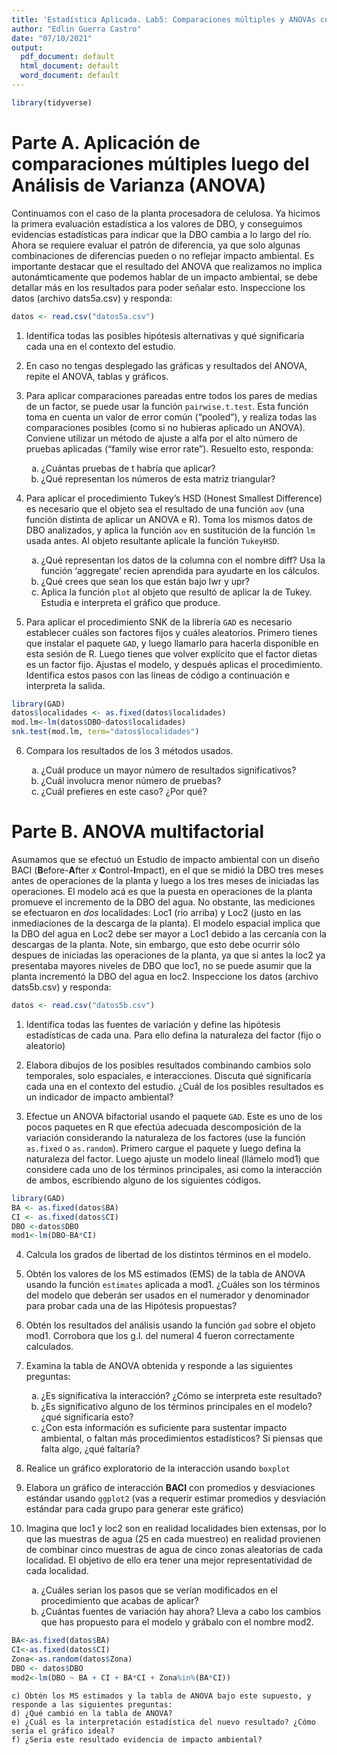 ```yaml
---
title: 'Estadística Aplicada. Lab5: Comparaciones múltiples y ANOVAs complejos'
author: "Edlin Guerra Castro"
date: "07/10/2021"
output:
  pdf_document: default
  html_document: default
  word_document: default
---
```

```r
library(tidyverse)
```

# Parte A. Aplicación de comparaciones múltiples luego del Análisis de Varianza (ANOVA)

Continuamos con el caso de la planta procesadora de celulosa. Ya hicimos la primera evaluación estadística a los valores de DBO, y conseguimos evidencias estadísticas para indicar que la DBO cambia a lo largo del río. Ahora se requiere evaluar el patrón de diferencia, ya que solo algunas combinaciones de diferencias pueden o no reflejar impacto ambiental. Es importante destacar que el resultado del ANOVA que realizamos no implica autonámticamente que podemos hablar de un impacto ambiental, se debe detallar más en los resultados para poder señalar esto. Inspeccione los datos (archivo dats5a.csv) y responda: 
```r
datos <- read.csv("datos5a.csv")
```
1. Identifica todas las posibles hipótesis alternativas y qué significaría cada una en el contexto del estudio.

2. En caso no tengas desplegado las gráficas y resultados del ANOVA, repite el ANOVA, tablas y gráficos. 

3. Para aplicar comparaciones pareadas entre todos los pares de medias de un factor, se puede usar la función `pairwise.t.test`. Esta función toma en cuenta un valor de error común ("pooled"), y realiza todas las comparaciones posibles (como si no hubieras aplicado un ANOVA). Conviene utilizar un método de ajuste a alfa por el alto número de pruebas aplicadas ("family wise error rate"). Resuelto esto, responda:

    a) ¿Cuántas pruebas de t habría que aplicar?
    b) ¿Qué representan los números de esta matriz triangular? 


4. Para aplicar el procedimiento Tukey's HSD (Honest Smallest Difference) es necesario que el objeto sea el resultado de una función `aov` (una función distinta de aplicar un ANOVA e R). Toma los mismos datos de DBO analizados, y aplica la función `aov` en sustitución de la función `lm` usada antes. Al objeto resultante aplícale la función `TukeyHSD`.

    a) ¿Qué representan los datos de la columna con el nombre diff? Usa la función 'aggregate' recien aprendida para ayudarte en los cálculos. 
    b) ¿Qué crees que sean los que están bajo lwr y upr?
    c) Aplica la función `plot` al objeto que resultó de aplicar la de Tukey. Estudia e interpreta el gráfico que produce. 


5. Para aplicar el procedimiento SNK de la librería `GAD` es necesario establecer cuáles son factores fijos y cuáles aleatorios. Primero tienes que instalar el paquete `GAD`, y luego llamarlo para hacerla disponible en esta sesión de R. Luego tienes que volver explícito que el factor dietas es un factor fijo. Ajustas el modelo, y después aplicas el procedimiento. Identifica estos pasos con las líneas de código a continuación e interpreta la salida.
    
```r
library(GAD)
datos$localidades <- as.fixed(datos$localidades)
mod.lm<-lm(datos$DBO~datos$localidades)
snk.test(mod.lm, term="datos$localidades")
```

6. Compara los resultados de los 3 métodos usados.

    a) ¿Cuál produce un mayor número de resultados significativos?
    b) ¿Cuál involucra menor número de pruebas?
    c) ¿Cuál prefieres en este caso? ¿Por qué? 

# Parte B. ANOVA multifactorial

Asumamos que se efectuó un Estudio de impacto ambiental con un diseño BACI (**B**efore-**A**fter *x* **C**ontrol-**I**mpact), en el que se midió la DBO tres meses antes de operaciones de la planta y luego a los tres meses de iniciadas las operaciones. El modelo acá es que la puesta en operaciones de la planta promueve el incremento de la DBO del agua. No obstante, las mediciones se efectuaron en *dos* localidades: Loc1 (río arriba) y Loc2 (justo en las inmediaciones de la descarga de la planta). El modelo espacial implica que la DBO del agua en Loc2 debe ser mayor a Loc1 debido a las cercanía con la descargas de la planta. Note, sin embargo, que esto debe ocurrir sólo despues de iniciadas las operaciones de la planta, ya que si antes la loc2 ya presentaba mayores niveles de DBO que loc1, no se puede asumir que la planta incrementó la DBO del agua en loc2. Inspeccione los datos (archivo dats5b.csv) y responda:  

```r
datos <- read.csv("datos5b.csv")
```

1. Identifica todas las fuentes de variación y define las hipótesis estadísticas de cada una. Para ello defina la naturaleza del factor (fijo o aleatorio)

2. Elabora dibujos de los posibles resultados combinando cambios solo temporales, solo espaciales, e interacciones. Discuta qué significaría cada una en el contexto del estudio. ¿Cuál de los posibles resultados es un indicador de impacto ambiental?

3. Efectue un ANOVA bifactorial usando el paquete `GAD`. Este es uno de los pocos paquetes en R que efectúa adecuada descomposición de la variación considerando la naturaleza de los factores (use la función `as.fixed` o `as.random`). Primero cargue el paquete y luego defina la naturaleza del factor. Luego ajuste un modelo lineal (llámelo mod1) que considere cada uno de los términos principales, asi como la interacción de ambos, escribiendo alguno de los siguientes códigos. 

```r
library(GAD)
BA <- as.fixed(datos$BA)
CI <- as.fixed(datos$CI)
DBO <-datos$DBO 
mod1<-lm(DBO~BA*CI)
```

4. Calcula los grados de libertad de los distintos términos en el modelo.

5. Obtén los valores de los MS estimados (EMS) de la tabla de ANOVA usando la función `estimates` aplicada a mod1. ¿Cuáles son los términos del modelo que deberán ser usados en el numerador y denominador para probar cada una de las Hipótesis propuestas?

6. Obtén los resultados del análisis usando la función `gad` sobre el objeto mod1. Corrobora que los g.l. del numeral 4 fueron correctamente calculados.

7. Examina la tabla de ANOVA obtenida y responde a las siguientes preguntas:

    a) ¿Es significativa la interacción? ¿Cómo se interpreta este resultado?
    b) ¿Es significativo alguno de los términos principales en el modelo?¿qué significaría esto?
    c) ¿Con esta información es suficiente para sustentar impacto ambiental, o faltan más procedimientos estadísticos? Si piensas que falta algo, ¿qué faltaría?

8. Realice un gráfico exploratorio de la interacción usando `boxplot`

9. Elabora un gráfico de interacción **BACI** con promedios y desviaciones estándar usando `ggplot2` (vas a requerir estimar promedios y desviación estándar para cada grupo para generar este gráfico)

10. Imagina que loc1 y loc2 son en realidad localidades bien extensas, por lo que las muestras de agua (25 en cada muestreo) en realidad provienen de combinar cinco muestras de agua de cinco zonas aleatorias de cada localidad. El objetivo de ello era tener una mejor representatividad de cada localidad.

    a) ¿Cuáles serian los pasos que se verían modificados en el procedimiento que acabas de aplicar?
    b) ¿Cuántas fuentes de variación hay ahora? Lleva a cabo los cambios que has propuesto para el modelo y grábalo con el nombre mod2.
    
```r
BA<-as.fixed(datos$BA)
CI<-as.fixed(datos$CI)
Zona<-as.random(datos$Zona)
DBO <- datos$DBO
mod2<-lm(DBO ~ BA + CI + BA*CI + Zona%in%(BA*CI))
```

    c) Obtén los MS estimados y la tabla de ANOVA bajo este supuesto, y responde a las siguientes preguntas:
    d) ¿Qué cambió en la tabla de ANOVA?
    e) ¿Cuál es la interpretación estadística del nuevo resultado? ¿Cómo sería el gráfico ideal?
    f) ¿Sería este resultado evidencia de impacto ambiental? 